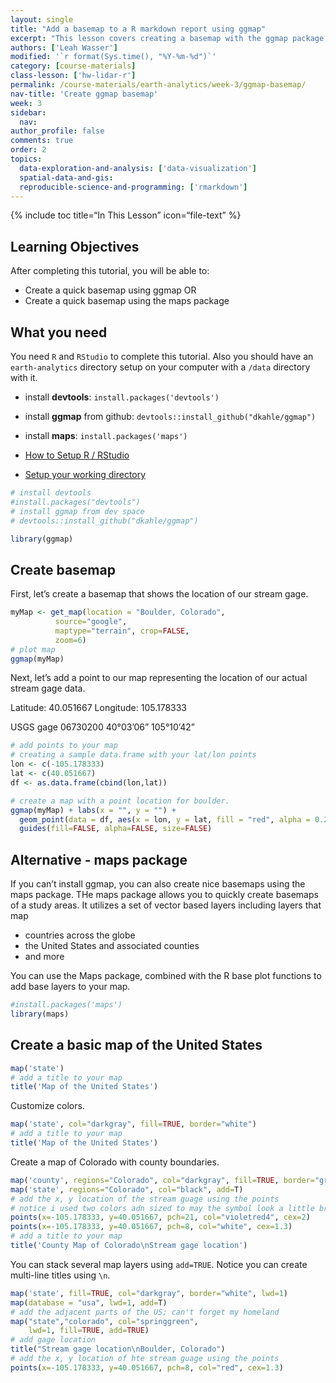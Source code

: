 ```yaml
---
layout: single
title: "Add a basemap to a R markdown report using ggmap"
excerpt: "This lesson covers creating a basemap with the ggmap package in R. As a backup it also covers the map package given some ongoing bugs with ggmap!"
authors: ['Leah Wasser']
modified: '`r format(Sys.time(), "%Y-%m-%d")`'
category: [course-materials]
class-lesson: ['hw-lidar-r']
permalink: /course-materials/earth-analytics/week-3/ggmap-basemap/
nav-title: 'Create ggmap basemap'
week: 3
sidebar:
  nav:
author_profile: false
comments: true
order: 2
topics:
  data-exploration-and-analysis: ['data-visualization']
  spatial-data-and-gis:
  reproducible-science-and-programming: ['rmarkdown']
---
```


{% include toc title="In This Lesson" icon="file-text" %}


<div class='notice--success' markdown="1">

## <i class="fa fa-graduation-cap" aria-hidden="true"></i> Learning Objectives

After completing this tutorial, you will be able to:

* Create a quick basemap using ggmap OR
* Create a quick basemap using the maps package

## <i class="fa fa-check-square-o fa-2" aria-hidden="true"></i> What you need

You need `R` and `RStudio` to complete this tutorial. Also you should have
an `earth-analytics` directory setup on your computer with a `/data`
directory with it.

* install **devtools**: `install.packages('devtools')`
* install **ggmap** from github: `devtools::install_github("dkahle/ggmap")`
* install **maps**: `install.packages('maps')`

* [How to Setup R / RStudio](/course-materials/earth-analytics/week-1/setup-r-rstudio/)
* [Setup your working directory](/course-materials/earth-analytics/week-1/setup-working-directory/)

</div>


```r
# install devtools
#install.packages("devtools")
# install ggmap from dev space
# devtools::install_github("dkahle/ggmap")

library(ggmap)
```

## Create basemap

First, let's create a basemap that shows the location of our stream gage.


```r
myMap <- get_map(location = "Boulder, Colorado",
          source="google",
          maptype="terrain", crop=FALSE,
          zoom=6)
# plot map
ggmap(myMap)

```

Next, let's add a point to our map representing the location of our actual stream
gage data.

Latitude: 40.051667
Longitude: 105.178333

USGS gage 06730200
40°03'06"	105°10'42"

```r
# add points to your map
# creating a sample data.frame with your lat/lon points
lon <- c(-105.178333)
lat <- c(40.051667)
df <- as.data.frame(cbind(lon,lat))

# create a map with a point location for boulder.
ggmap(myMap) + labs(x = "", y = "") +
  geom_point(data = df, aes(x = lon, y = lat, fill = "red", alpha = 0.2), size = 5, shape = 19) +
  guides(fill=FALSE, alpha=FALSE, size=FALSE)


```

## Alternative - maps package

If you can't install ggmap, you can also create nice basemaps using the maps
package. THe maps package allows you to quickly create basemaps of a study areas.
It utilizes a set of vector based layers including layers that map

* countries across the globe
* the United States and associated counties
* and more

You can use the Maps package, combined with the R base plot functions to add
base layers to your map.

```r

#install.packages('maps')
library(maps)
```

## Create a basic map of the United States

```r
map('state')
# add a title to your map
title('Map of the United States')
```

Customize colors.
```r
map('state', col="darkgray", fill=TRUE, border="white")
# add a title to your map
title('Map of the United States')
```

Create a map of Colorado with county boundaries.

```r
map('county', regions="Colorado", col="darkgray", fill=TRUE, border="grey80")
map('state', regions="Colorado", col="black", add=T)
# add the x, y location of the stream guage using the points
# notice i used two colors adn sized to may the symbol look a little brighter
points(x=-105.178333, y=40.051667, pch=21, col="violetred4", cex=2)
points(x=-105.178333, y=40.051667, pch=8, col="white", cex=1.3)
# add a title to your map
title('County Map of Colorado\nStream gage location')
```

You can stack several map layers using `add=TRUE`. Notice you can create multi-line
titles using `\n`.

```r

map('state', fill=TRUE, col="darkgray", border="white", lwd=1)
map(database = "usa", lwd=1, add=T)
# add the adjacent parts of the US; can't forget my homeland
map("state","colorado", col="springgreen",
    lwd=1, fill=TRUE, add=TRUE)
# add gage location
title("Stream gage location\nBoulder, Colorado")
# add the x, y location of hte stream guage using the points
points(x=-105.178333, y=40.051667, pch=8, col="red", cex=1.3)
```
